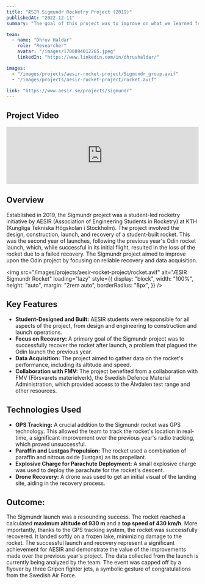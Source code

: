 ```yaml
---
title: "ÆSIR Sigmundr Rocketry Project (2019)"
publishedAt: "2022-12-11"
summary: "The goal of this project was to improve on what we learned from our previous rocket Odin and get one step closer on designing our own hybrid engine from scratch."

team:
  - name: "Dhruv Haldar"
    role: "Researcher"
    avatar: "/images/1700894012265.jpeg"
    linkedIn: "https://www.linkedin.com/in/dhruvhaldar/"

images:
  - "/images/projects/aesir-rocket-project/Sigmundr_group.avif"
  - "/images/projects/aesir-rocket-project/rocket.avif"

link: "https://www.aesir.se/projects/sigmundr"
---
```


## Project Video

<iframe width="100%" height="auto" src="https://www.youtube.com/embed/dA1eFjMplPU" title="YouTube video player" frameborder="0" allow="accelerometer; autoplay; clipboard-write; encrypted-media; gyroscope; picture-in-picture" allowfullscreen></iframe>

## Overview

Established in 2019, the Sigmundr project was a student-led rocketry initiative by AESIR (Association of Engineering Students in Rocketry) at KTH (Kungliga Tekniska Högskolan i Stockholm).  The project involved the design, construction, launch, and recovery of a student-built rocket.  This was the second year of launches, following the previous year's Odin rocket launch, which, while successful in its initial flight, resulted in the loss of the rocket due to a failed recovery.  The Sigmundr project aimed to improve upon the Odin project by focusing on reliable recovery and data acquisition.

<img
src="/images/projects/aesir-rocket-project/rocket.avif"
alt="ÆSIR Sigmundr Rocket"
loading="lazy"
style={{
display: "block",
width: "100%",
height: "auto",
margin: "2rem auto",
borderRadius: "8px",
}}
/>

## Key Features

- **Student-Designed and Built:** AESIR students were responsible for all aspects of the project, from design and engineering to construction and launch operations.
- **Focus on Recovery:** A primary goal of the Sigmundr project was to successfully recover the rocket after launch, a problem that plagued the Odin launch the previous year.
- **Data Acquisition:** The project aimed to gather data on the rocket's performance, including its altitude and speed.
- **Collaboration with FMV:** The project benefited from a collaboration with FMV (Försvarets materielverk), the Swedish Defence Material Administration, which provided access to the Älvdalen test range and other resources.

## Technologies Used

- **GPS Tracking:** A crucial addition to the Sigmundr rocket was GPS technology. This allowed the team to track the rocket's location in real-time, a significant improvement over the previous year's radio tracking, which proved unsuccessful.
- **Paraffin and Lustgas Propulsion:** The rocket used a combination of paraffin and nitrous oxide (lustgas) as its propellant.
- **Explosive Charge for Parachute Deployment:** A small explosive charge was used to deploy the parachute for the rocket's descent.
- **Drone Recovery:** A drone was used to get an initial visual of the landing site, aiding in the recovery process.

## Outcome:

The Sigmundr launch was a resounding success.  The rocket reached a calculated **maximum altitude of 930 m** and a **top speed of 430 km/h**.  More importantly, thanks to the GPS tracking system, the rocket was successfully recovered. It landed softly on a frozen lake, minimizing damage to the rocket. The successful launch and recovery represent a significant achievement for AESIR and demonstrate the value of the improvements made over the previous year's project.  The data collected from the launch is currently being analyzed by the team.  The event was capped off by a flyover by three Gripen fighter jets, a symbolic gesture of congratulations from the Swedish Air Force.

